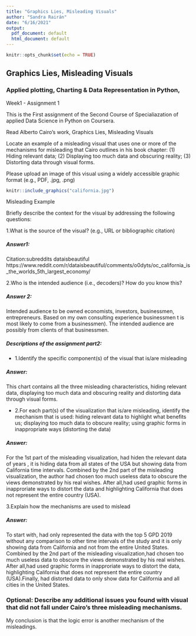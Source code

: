 ```yaml
---
title: "Graphics Lies, Misleading Visuals"
author: "Sandra Rairán"
date: "6/16/2021"
output:
  pdf_document: default
  html_document: default
---
```


```r
knitr::opts_chunk$set(echo = TRUE)
```

## Graphics Lies, Misleading Visuals
### Applied plotting, Charting & Data Representation in Python,
Week1 - Assignment 1

This is the First assignment of the Second Course of Specialiazation of applied Data Science in Python on Coursera.

Read Alberto Cairo’s work, Graphics Lies, Misleading Visuals

Locate an example of a misleading visual that uses one or more of the mechanisms for misleading that Cairo outlines in his book chapter: (1) Hiding relevant data; (2) Displaying too much data and obscuring reality; (3) Distorting data through visual forms.

Please upload an image of this visual using a widely accessible graphic format (e.g., PDF, .jpg, .png)

```r
knitr::include_graphics("california.jpg")
```

Misleading Example

Briefly describe the context for the visual by addressing the following questions:

1.What is the source of the visual? (e.g., URL or bibliographic citation)

##### Answer1: 
Citation:subreddits dataisbeautiful
 https://www.reddit.com/r/dataisbeautiful/comments/o0dyts/oc_california_is_the_worlds_5th_largest_economy/

2.Who is the intended audience (i.e., decoders)? How do you know this?

##### Answer 2: 
Intended audience to be owned  economists, investors, businessmen, entrepreneurs. Based on my own consulting experience businessmen t is most likely to come from a businessmen). The intended audience are possibly from clients of that businessmen.

##### Descriptions of the assignment part2:

* 1.Identify the specific component(s) of the visual that is/are misleading

##### Answer: 
This chart contains all the three misleading characteristics, hiding relevant data, displaying too much data and obscuring reality and distorting data through visual forms.

* 2.For each part(s) of the visualization that is/are misleading, identify the mechanism that is used: hiding relevant data to highlight what benefits us; displaying too much data to obscure reality; using graphic forms in inappropriate ways (distorting the data)

##### Answer: 
For the 1st part of the misleading visualization, had hiden the relevant data of years , it is hiding data from all states of the USA but showing data from California  time intervals. Combined by the 2nd part of the misleading visualization, the author had chosen too much useless data to obscure the views demonstrated by his real wishes. After all,had used graphic forms in inapproriate ways to distort the data and highlighting California that does not represent the entire country (USA).

3.Explain how the mechanisms are used to mislead

##### Answer: 
To start with, had only represented the data with the top 5 GPD 2019 without any comparison to other time intervals of the study and it is only showing data from California and not from the entire United States. Combined by the 2nd part of the misleading visualization,had chosen too much useless data to obscure the views demonstrated by his real wishes. After all,had used graphic forms in inapproriate ways to distort the data, highlighting California that does not represent the entire country (USA).Finally,  had distorted data to only show data for California and all cities in the United States.


### Optional: Describe any additional issues you found with visual that did not fall under Cairo’s three misleading mechanisms.

 My conclusion is that the logic error is another mechanism of the misleadings.
